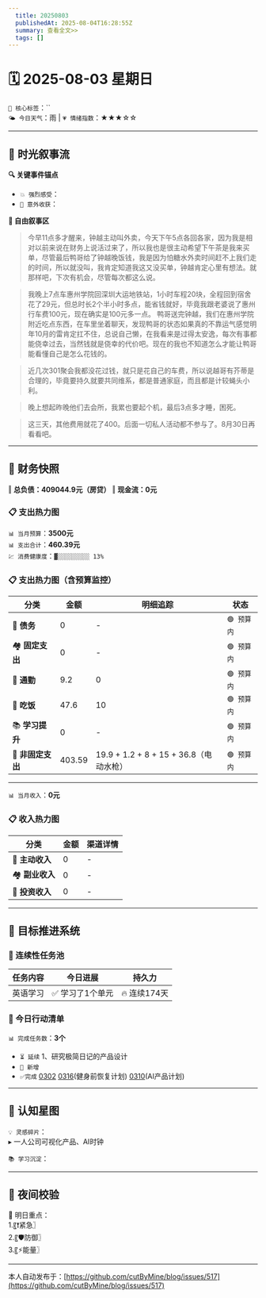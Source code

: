 ```yaml
---
  title: 20250803
  publishedAt: 2025-08-04T16:28:55Z
  summary: 查看全文>>
  tags: []
---
```


# 🗓️ 2025-08-03 星期日  
`🔑 核心标签`：``  
`🌤️ 今日天气`：雨 | `💗 情绪指数`：★★★☆☆   

---


## 🌊 **时光叙事流**
**🔍 关键事件锚点**  
- `💥 强烈感受`：                  
- `🎉 意外收获`：           

**📖 自由叙事区**  
> 今早11点多才醒来，钟越主动叫外卖，今天下午5点各回各家，因为我是相对以前来说在财务上说活过来了，所以我也是很主动希望下午茶是我来买单，尽管最后鸭哥给了钟越晚饭钱，我是因为怕糖水外卖时间赶不上我们走的时间，所以就没叫，我肯定知道我这又没买单，钟越肯定心里有想法。就那样吧，下次有机会，尽管每次都这么说。

> 我晚上7点车惠州学院回深圳大运地铁站，1小时车程20块，全程回到宿舍花了29元，但总时长2个半小时多点，能省钱就好，毕竟我跟老婆说了惠州行车费100元，现在确实是100元多一点。
> 鸭哥送完钟越，我们在惠州学院附近吃点东西，在车里坐着聊天，发现鸭哥的状态如果真的不靠运气感觉明年10月的雷肯定扛不住，总说自己懒，在我看来是过得太安逸，每次有事都能侥幸过去，当然钱就是侥幸的代价吧。现在的我也不知道怎么才能让鸭哥能看懂自己是怎么花钱的。

> 近几次301聚会我都没花过钱，就只是花自己的车费，所以说越哥有芥蒂是合理的，毕竟要持久就要共同维系，都是普通家庭，而且都是计较蝇头小利。

> 晚上想起昨晚他们去会所，我累也要起个机，最后3点多才睡，困死。

> 这三天，其他费用就花了400。后面一切私人活动都不参与了。8月30日再看看吧。

---

## 💸 **财务快照**
‖ **总负债：409044.9元（房贷）**
‖ **现金流：0元**

### 📋 支出热力图

`📊 当月预算`：**3500元**  
`📊 支出合计`：**460.39元**  
`💹 消费健康度`：`▓░░░░░░░░░ 13%`  
### 📋 支出热力图（含预算监控）
| 分类         | 金额    | 明细追踪                  | 状态           |
|--------------|---------|---------------------------|----------------|
| 🏦 **债务**    | 0   | -    | `🟢 预算内`   |
| 🏘️ **固定支出** | 0     |  -  | `🟢 预算内`     |
| 🚌 **通勤**     | 9.2   | 0  | `🟢 预算内`     |
| 🍜 **吃饭**     | 47.6  | 10  | `🟢 预算内`   |
| 📚 **学习提升** | 0      | -     | `🟢 预算内`     |
| 🎲 **非固定支出** | 403.59   |  19.9 + 1.2 + 8 + 15 + 36.8（电动水枪）  | `🟢 预算内`  |
---

`📊 当月收入`：**0元**  

### 📋 收入热力图
| 分类         | 金额    | 渠道详情             |
|--------------|---------|-------------------------|
| 🏦 **主动收入**  | 0                | -        |
| 🏘️ **副业收入**  | 0                | -        |
| 🚌 **投资收入**  | 0                | -        |



---

## 🎯 **目标推进系统**

### 🔄 连续性任务池
| 任务内容                | 今日进展          | 持久力     |
|-------------------------|-------------------|------------|
| 英语学习         | ✅ 学习了1个单元 | 🔥 连续174天  |



### 📌 今日行动清单

`📊 完成任务数`：**3个**  
- `⏳ 延续` 1、研究极简日记的产品设计             
- `🚩 新增`   
- `✅完成` [0302](note://WEB9685e40ae7a6464db1196641a1ffd0ee)   [0316](note://WEBc1fcc89ec3e741538b703e8017b38c9f)(健身前恢复计划)  [0310](note://WEBfc89f9187c014fbe9fab88e2d09b4bde)(AI产品计划)


---

## 🌌 **认知星图**
`💡 灵感碎片`：  
▸ 一人公司可视化产品、AI时钟


`📚 学习沉淀`：  
>    

---

## 🌃 夜间校验

🚀 明日重点：  
1.〖❗紧急〗  
2.〖🛡️防御〗  
3.〖⚡能量〗

---
本人自动发布于：[https://github.com/cutByMine/blog/issues/517](https://github.com/cutByMine/blog/issues/517)
